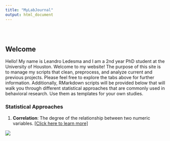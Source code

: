 ```yaml
---
title: "MyLabJournal"
output: html_document
---
```


<style type="text/css">
.title {
  display: none;
}

#getting-started img {
  margin-right: 10px;
}

</style>

<div class="row" style="padding-top: 30px;">
<div class="col-sm-6">

# **Welcome**

Hello! My name is Leandro Ledesma and I am a 2nd year PhD student at the University of Houston. Welcome to my website! The purpose of this site is to manage my scripts that clean, preprocess, and analyze current and previous projects. Please feel free to explore the tabs above for further information. Additionally, RMarkdown scripts will be provided below that will walk you through different statistical approaches that are commonly used in behavioral research. Use them as templates for your own studies. 


### Statistical Approaches

1) **Correlation**: The degree of the relationship between two numeric variables. [[Click here to learn more]](https://leoledesma237.github.io/LeoWebsite/Correlation.Scripts/Correlation.Overview.html)




</div>
<div class="col-sm-6">



<a href = "https://crumplab.github.io">
![](images/Me.jpg)
</a>
</div>
